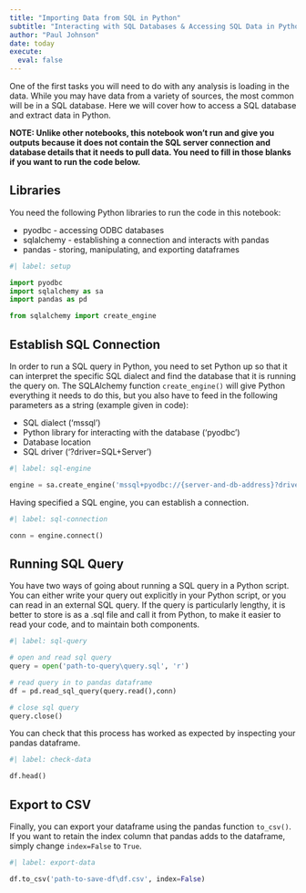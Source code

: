 ```yaml
---
title: "Importing Data from SQL in Python"
subtitle: "Interacting with SQL Databases & Accessing SQL Data in Python Using PYODBC & SQLAlchemy"
author: "Paul Johnson"
date: today
execute:
  eval: false
---
```


One of the first tasks you will need to do with any analysis is loading in the data. While you may have data from a variety of sources, the most common will be in a SQL database. Here we will cover how to access a SQL database and extract data in Python.

**NOTE: Unlike other notebooks, this notebook won't run and give you outputs because it does not contain the SQL server connection and database details that it needs to pull data. You need to fill in those blanks if you want to run the code below.**

## Libraries

You need the following Python libraries to run the code in this notebook:

- pyodbc - accessing ODBC databases
- sqlalchemy - establishing a connection and interacts with pandas
- pandas - storing, manipulating, and exporting dataframes

```python
#| label: setup

import pyodbc
import sqlalchemy as sa
import pandas as pd

from sqlalchemy import create_engine

```

## Establish SQL Connection

In order to run a SQL query in Python, you need to set Python up so that it can interpret the specific SQL dialect and find the database that it is running the query on. The SQLAlchemy function `create_engine()` will give Python everything it needs to do this, but you also have to feed in the following parameters as a string (example given in code):

- SQL dialect ('mssql')
- Python library for interacting with the database ('pyodbc')
- Database location
- SQL driver ('?driver=SQL+Server')

```python
#| label: sql-engine

engine = sa.create_engine('mssql+pyodbc://{server-and-db-address}?driver=SQL+Server',echo = True)

```

Having specified a SQL engine, you can establish a connection.

```python
#| label: sql-connection

conn = engine.connect()

```

## Running SQL Query

You have two ways of going about running a SQL query in a Python script. You can either write your query out explicitly in your Python script, or you can read in an external SQL query. If the query is particularly lengthy, it is better to store is as a .sql file and call it from Python, to make it easier to read your code, and to maintain both components.

```python
#| label: sql-query

# open and read sql query
query = open('path-to-query\query.sql', 'r')

# read query in to pandas dataframe
df = pd.read_sql_query(query.read(),conn)

# close sql query
query.close()

```

You can check that this process has worked as expected by inspecting your pandas dataframe.

```python
#| label: check-data

df.head()

```

## Export to CSV

Finally, you can export your dataframe using the pandas function `to_csv()`. If you want to retain the index column that pandas adds to the dataframe, simply change `index=False` to `True`.

```python
#| label: export-data

df.to_csv('path-to-save-df\df.csv', index=False)

```
